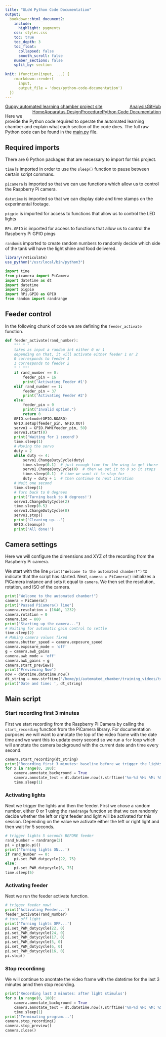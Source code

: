 ```yaml
---
title: "GLoW Python Code Documentation"
output:
  bookdown::html_document2:
    include:
      highlight: pygments
    css: styles.css
    toc: true
    toc_depth: 3
    toc_float: 
      collapsed: false
      smooth_scroll: false
    number_sections: false
    split_by: section
    
knit: (function(input, ...) {
    rmarkdown::render(
      input,
      output_file = 'docs/python-code-documentation')
  })
---
```


<div class="topnav">
  <a href="index.html">Guppy automated learning chamber project site</a>
    <a href="https://github.com/wyatt-toure/guppy-automated-learning-chamber" style = "float: right;">GitHub</a>
    <a href="analysis.html" style = "float: right;">Analysis</a>
    <a class="active" href="python-code-documentation.html" style = "float: right;">Python Code Documentation</a>
    <a href="procedure.html" style = "float: right;">Procedure</a>
    <a href="apparatus-setup.html"style = "float: right;">Apparatus Design</a>
    <a href="index.html" style = "float: right;">Home</a>
</div>


Here we provide the Python code required to operate the automated learning chamber and explain what each section of the code does. The full raw Python code can be found in the [main.py]() file. 

## Required imports

There are 6 Python packages that are necessary to import for this project.

`time` is imported in order to use the `sleep()` function to pause between certain script commans. 

`picamera` is imported so that we can use functions which allow us to control the Raspberry Pi camera.

`datetime` is imported so that we can display date and time stamps on the experimental footage.

`pigpio` is imported for access to functions that allow us to control the LED lights

`RPi.GPIO` is imported for access to functions that allow us to control the Raspberry Pi GPIO pings

`random`is imported to create random numbers to randomly decide which side of the tank will have the light shine and food delivered. 

```r
library(reticulate)
use_python("/usr/local/bin/python3")
```

```python
import time
from picamera import PiCamera
import datetime as dt
import datetime
import pigpio
import RPi.GPIO as GPIO
from random import randrange
```

## Feeder control

In the following chunk of code we are defining the `feeder_activate` function.

```python
def feeder_activate(rand_number):
    """ " " 
    takes as input a random int either 0 or 1
    depending on that, it will activate either feeder 1 or 2
    0 corresponds to feeder 1
    1 corresponds to feeder 2
    " " """
    if rand_number == 0:
        feeder_pin = 16
        print('Activating Feeder #1')
    elif rand_number == 1:
        feeder_pin = 37
        print('Activating Feeder #2')
    else:
        feeder_pin = 0
        print("Invalid option.")
        return 0
    GPIO.setmode(GPIO.BOARD)
    GPIO.setup(feeder_pin, GPIO.OUT)
    servo1 = GPIO.PWM(feeder_pin, 50)
    servo1.start(0)
    print('Waiting for 1 second')
    time.sleep(1)
    # Moving the servo
    duty = 2
    while duty <= 4:
        servo1.ChangeDutyCycle(duty)
        time.sleep(0.1)  # just enough time for the wing to get there
        servo1.ChangeDutyCycle(0)  # then we set it to 0 so it stops
        time.sleep(0.1)  # time we want it to stop for
        duty = duty + 1  # then continue to next iteration
    # Wait one second
    time.sleep(1)
    # Turn back to 0 degrees
    print('Turning back to 0 degrees!')
    servo1.ChangeDutyCycle(2)
    time.sleep(0.5)
    servo1.ChangeDutyCycle(0)
    servo1.stop()
    print('Cleaning up...')
    GPIO.cleanup()
    print('All done!')
```

## Camera settings

Here we will configure the dimensions and XYZ of the recording from the Raspberry Pi camera. 

We start with the line `print("Welcome to the automated chamber!")` to indicate that the script has started. Next, `camera = PiCamera()` initializes a PiCamera instance and sets it equal to `camera`. We then set the resolution, rotation, and ISO of the camera. 

```python
print("Welcome to the automated chamber!")
camera = PiCamera()
print("Passed PiCamera() line")
camera.resolution = (1640, 1232)
camera.rotation = 0
camera.iso = 800
print("Starting up the camera...")
# Waiting for automatic gain control to settle
time.sleep(2)
# Making camera values fixed
camera.shutter_speed = camera.exposure_speed
camera.exposure_mode = 'off'
g = camera.awb_gains
camera.awb_mode = 'off'
camera.awb_gains = g
camera.start_preview()
print('Previewing Now')
now = datetime.datetime.now()
dt_string = now.strftime('/home/pi/automated_chamber/training_videos/train%d%m%Y_%H%M%S.h264')
print('Date and time: ', dt_string)
```

## Main script

### Start recording first 3 minutes

First we start recording from the Raspberry Pi Camera by calling the `start_recording` function from the PiCamera library. For documentation purposes we will want to annotate the top of the video frame with the date time and we want this to update every second so we run a `for` loop which will annotate the camera background with the current date andn time every second.

```python
camera.start_recording(dt_string)
print('Recording first 3 minutes: baseline before we trigger the lights')
for x in range(0, 180):
    camera.annotate_background = True
    camera.annotate_text = dt.datetime.now().strftime('%m-%d %H: %M: %S:')
    time.sleep(1)
```

### Activating lights

Next we trigger the lights and then the feeder. First we chose a random number, either 0 or 1 using the `randrange` function so that we can randomly decide whether the left or right feeder and light will be activated for this session. Depending on the value we activate either the left or right light and then wait for 5 seconds.  

```python
# trigger lights 5 seconds BEFORE feeder
rand_Number = randrange(2)
pi = pigpio.pi()
print('Turning lights ON...')
if rand_Number == 0:
    pi.set_PWM_dutycycle(22, 75)
else:
    pi.set_PWM_dutycycle(6, 75)
time.sleep(5)
```

### Activating feeder

Next we run the feeder activate function. 

```python
# trigger feeder now!
print('Activating Feeder...')
feeder_activate(rand_Number)
# turn off light
print('Turning lights OFF...')
pi.set_PWM_dutycycle(22, 0)
pi.set_PWM_dutycycle(24, 0)
pi.set_PWM_dutycycle(17, 0)
pi.set_PWM_dutycycle(5, 0)
pi.set_PWM_dutycycle(6, 0)
pi.set_PWM_dutycycle(16, 0)
pi.stop()
```


### Stop recordinng

We will continue to anontate the video frame with the datetime for the last 3 minutes annd then stop recording. 


```python
print('Recording last 3 minutes: after light stimulus')
for x in range(0, 180): 
    camera.annotate_background = True
    camera.annotate_text = dt.datetime.now().strftime('%m-%d %H: %M: %S:')
    time.sleep(1)
print('Terminating program...')
camera.stop_recording()
camera.stop_preview()
camera.close()
```

<div class="tocify-extend-page" data-unique="tocify-extend-page" style="height: 0;"></div>

